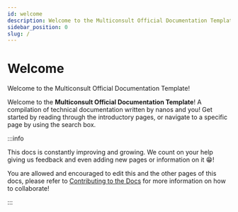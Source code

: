 ```yaml
---
id: welcome
description: Welcome to the Multiconsult Official Documentation Template
sidebar_position: 0
slug: /
---
```


# Welcome

Welcome to the Multiconsult Official Documentation Template!

Welcome to the **Multiconsult Official Documentation Template**! A compilation of technical documentation written by nanos and you! Get started by reading through the introductory pages, or navigate to a specific page by using the search box.

:::info

This docs is constantly improving and growing. We count on your help giving us feedback and even adding new pages or information on it 😁!

You are allowed and encouraged to edit this and the other pages of this docs, please refer to [Contributing to the Docs](./contributing-to-the-docs.md) for more information on how to collaborate!

:::